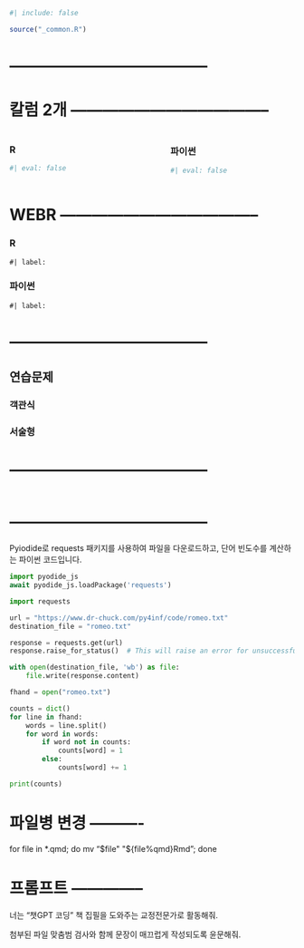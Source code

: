 

```r
#| include: false

source("_common.R")
```

# --------------------------------------

\index{latex@\LaTeX}
\index{}

# 칼럼 2개 --------------------------------------

::::: {.columns}

::: {.column width="47.5%"}
### R {.unnumbered}
```r
#| eval: false

```

:::

::: {.column width="5%"}

:::

::: {.column width="47.5%"}
### 파이썬 {.unnumbered}
```python
#| eval: false

```

:::
:::::

# WEBR --------------------------------------

:::{.panel-tabset}
### R 

```webr-r
#| label: 

```

### 파이썬

```pyodide-python
#| label: 

```

:::

# --------------------------------------

## 연습문제 {.unnumbered}

### 객관식 {.unnumbered}

::: {.content-visible when-format="revealjs"}

:::

### 서술형 {.unnumbered}

::: {.content-visible when-format="revealjs"}

:::

# --------------------------------------

```.python
```


# --------------------------------------
Pyiodide로 requests 패키지를 사용하여 파일을 다운로드하고, 단어 빈도수를 계산하는 파이썬 코드입니다.

```python
import pyodide_js
await pyodide_js.loadPackage('requests')

import requests

url = "https://www.dr-chuck.com/py4inf/code/romeo.txt"
destination_file = "romeo.txt"

response = requests.get(url)
response.raise_for_status()  # This will raise an error for unsuccessful requests

with open(destination_file, 'wb') as file:
    file.write(response.content)

fhand = open("romeo.txt")

counts = dict()
for line in fhand:
    words = line.split()
    for word in words:
        if word not in counts:
            counts[word] = 1
        else:
            counts[word] += 1

print(counts)
```

# 파일병 변경 ----------

for file in *.qmd; do
  mv "$file" "${file%qmd}Rmd";
done

# 프롬프트 --------------

너는 "챗GPT 코딩" 책 집필을 도와주는 교정전문가로 활동해줘. 

첨부된 파일 맞춤범 검사와 함께 문장이 매끄럽게 작성되도록 윤문해줘.

